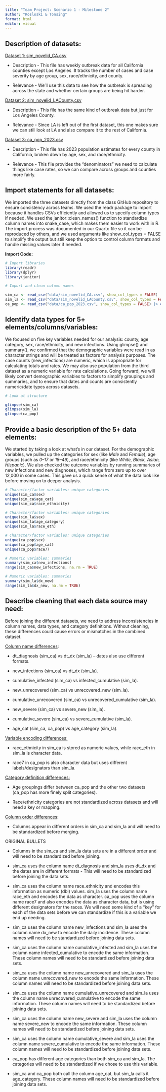 ```yaml
---
title: "Team Project: Scenario 1 - Milestone 2"
author: "Kosloski & Tonsing"
format: html
editor: visual
---
```


## **Description of datasets:**

[Dataset 1: sim_novelid_CA.csv]{.underline}

-   Description - This file has weekly outbreak data for all California counties except Los Angeles. It tracks the number of cases and case severity by age group, sex, race/ethnicity, and county.

-   Relevance - We'll use this data to see how the outbreak is spreading across the state and whether certain groups are being hit harder.

[Dataset 2: sim_novelid_LACounty.csv]{.underline}

-   Description - This file has the same kind of outbreak data but just for Los Angeles County.

-   Relevance - Since LA is left out of the first dataset, this one makes sure we can still look at LA and also compare it to the rest of California.

[Dataset 3: ca_pop_2023.csv]{.underline}

-   Description - This file has 2023 population estimates for every county in California, broken down by age, sex, and race/ethnicity.

-   Relevance - This file provides the "denominators" we need to calculate things like case rates, so we can compare across groups and counties more fairly.

## **Import statements for all datasets:**

We imported the three datasets directly from the class GitHub repository to ensure consistency across teams. We used the readr package to import because it handles CSVs efficiently and allowed us to specify column types if needed. We used the janitor::clean_names() function to standardize column names into snake_case, which makes them easier to work with in R. The import process was documented in our Quarto file so it can be reproduced by others, and we used arguments like show_col_types = FALSE to simplify the output but still keep the option to control column formats and handle missing values later if needed.

**Import Code:**

```r

# Import libraries
library(readr)
library(dplyr)
library(janitor)

# Import and clean column names

sim_ca <- read_csv("data/sim_novelid_CA.csv", show_col_types = FALSE) |> clean_names()
sim_la <- read_csv("data/sim_novelid_LACounty.csv", show_col_types = FALSE) |> clean_names()
ca_pop <- read_csv("data/ca_pop_2023.csv", show_col_types = FALSE) |> clean_names()


```

## **Identify data types for 5+ elements/columns/variables:**

We focused on five key variables needed for our analysis: county, age category, sex, race/ethnicity, and new infections. Using glimpse() and summary(), we confirmed that the demographic variables were read in as character strings and will be treated as factors for analysis purposes. The case counts (new_infections) are numeric, which is appropriate for calculating totals and rates. We may also use population from the third dataset as a numeric variable for rate calculations. Going forward, we will likely convert demographic variables to factors to simplify groupings and summaries, and to ensure that dates and counts are consistently numeric/date types across datasets.

```r

# Look at structure

glimpse(sim_ca) 
glimpse(sim_la) 
glimpse(ca_pop)
```

## **Provide a basic description of the 5+ data elements:**

We started by taking a look at what’s in our dataset. For the demographic variables, we pulled up the categories for sex (like *Male* and *Female*), age groups (such as *0–17* or *18–49*), and race/ethnicity (like *White, Black, Asian, Hispanic*). We also checked the outcome variables by running summaries of new infections and new diagnoses, which range from zero up to over 12,000 in some cases. This gave us a quick sense of what the data look like before moving on to deeper analysis.

```r
# Character/factor variables: unique categories
unique(sim_ca$sex)
unique(sim_ca$age_cat)
unique(sim_ca$race_ethnicity)
```

```r
# Character/factor variables: unique categories
unique(sim_la$sex)
unique(sim_la$age_category)
unique(sim_la$race_eth)
```

```r
# Character/factor variables: unique categories
unique(ca_pop$sex)
unique(ca_pop$age_cat)
unique(ca_pop$race7)
```

```r
# Numeric variables: summaries
summary(sim_ca$new_infections)
range(sim_ca$new_infections, na.rm = TRUE)
```

```r
# Numeric variables: summaries
summary(sim_la$dx_new)
range(sim_la$dx_new, na.rm = TRUE)
```

## **Describe cleaning that each data source may need:**

Before joining the different datasets, we need to address inconsistencies in column names, data types, and category definitions. Without cleaning, these differences could cause errors or mismatches in the combined dataset.

[Column name differences]{.underline}:

-   dt_diagnosis (sim_ca) vs dt_dx (sim_la) – dates also use different formats.

-   new_infections (sim_ca) vs dt_dx (sim_la).

-   cumulative_infected (sim_ca) vs infected_cumulative (sim_la).

-   new_unrecovered (sim_ca) vs unrecovered_new (sim_la).

-   cumulative_unrecovered (sim_ca) vs unrecovered_cumulative (sim_la).

-   new_severe (sim_ca) vs severe_new (sim_la).

-   cumulative_severe (sim_ca) vs severe_cumulative (sim_la).

-   age_cat (sim_ca, ca_pop) vs age_category (sim_la).

[Variable encoding differences:]{.underline}

-   race_ethnicity in sim_ca is stored as numeric values, while race_eth in sim_la is character data.

-   race7 in ca_pop is also character data but uses different labels/designators than sim_la.

[Category definition differences:]{.underline}

-   Age groupings differ between ca_pop and the other two datasets (ca_pop has more finely split categories).

-   Race/ethnicity categories are not standardized across datasets and will need a key or mapping.

[Column order differences]{.underline}:

-   Columns appear in different orders in sim_ca and sim_la and will need to be standardized before merging.

ORIGINAL BULLETS

-   Columns in the sim_ca and sim_la data sets are in a different order and will need to be standardized before joining.

-   sim_ca uses the column name dt_diagnosis and sim_la uses dt_dx and the dates are in different formats - This will need to be standardized before joining the data sets.

-   sim_ca uses the column name race_ethnicity and encodes this information as numeric (dbl) values. sim_la uses the column name race_eth and encodes the data as character. ca_pop uses the column name race7 and also encodes the data as character data, but is using different designators for the races. We will need some kind of a "key" for each of the data sets before we can standardize if this is a variable we end up needing.

-   sim_ca uses the column name new_infections and sim_la uses the column name dx_new to encode the daily incidence. These column names will need to be standardized before joining data sets.

-   sim_ca uses the column name cumulative_infected and sim_la uses the column name infected_cumulative to encode the same information. These column names will need to be standardized before joining data sets.

-   sim_ca uses the column name new_unrecovered and sim_la uses the column name unrecovered_new to encode the same information. These column names will need to be standardized before joining data sets.

-   sim_ca uses the column name cumulative_unrecovered and sim_la uses the column name unrecovered_cumulative to encode the same information. These column names will need to be standardized before joining data sets.

-   sim_ca uses the column name new_severe and sim_la uses the column name severe_new to encode the same information. These column names will need to be standardized before joining data sets.

-   sim_ca uses the column name cumulative_severe and sim_la uses the column name severe_cumulative to encode the same information. These column names will need to be standardized before joining data sets.

-   ca_pop has different age categories than both sim_ca and sim_la. The categories will need to be standardized if we chose to use this variable.

-   sim_ca and ca_pop both call the column age_cat, but sim_la calls it age_category. These column names will need to be standardized before joining data sets.
